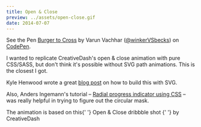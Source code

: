 ---
title: Open & Close
preview: ../assets/open-close.gif
date: 2014-07-07
---

<p data-height="368" data-theme-id="7569" data-slug-hash="mpjkd" data-default-tab="result" class='codepen'>See the Pen <a href='http://codepen.io/winkerVSbecks/pen/mpjkd/'>Burger to Cross</a> by Varun Vachhar (<a href='http://codepen.io/winkerVSbecks'>@winkerVSbecks</a>) on <a href='http://codepen.io'>CodePen</a>.</p>

<script async src="//codepen.io/assets/embed/ei.js"></script>

I wanted to replicate CreativeDash's open &amp; close animation with pure CSS/SASS, but don't think it's possible without SVG path animations. This is the closest I got.

Kyle Henwood wrote a great [blog post](https://raygun.io/blog/2014/07/making-svg-html-burger-button) on how to build this with SVG.

Also, Anders Ingemann's tutorial &ndash; [Radial progress indicator using CSS](https://medium.com/@andsens/radial-progress-indicator-using-css-a917b80c43f9) &ndash; was really helpful in trying to figure out the circular mask.

<CallOut>
  The animation is based on this{' '}
  <a to="https://dribbble.com/shots/1623679-Open-Close">
    Open & Close dribbble shot
  </a>{' '}
  by CreativeDash
</CallOut>
